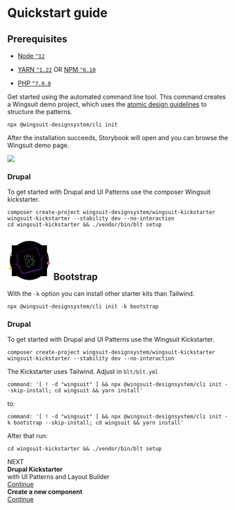 # Quickstart guide

## Prerequisites

- [Node `^12`](https://nodejs.org)
- [YARN `^1.22`](https://classic.yarnpkg.com/) OR [NPM `^6.10`](https://docs.npmjs.com/)

- [PHP `^7.0.0`](https://php.net)

Get started using the automated command line tool. This command creates a Wingsuit demo project, which uses the [atomic design guidelines](https://bradfrost.com/blog/post/atomic-web-design/) to structure the patterns.

```shell script
npx @wingsuit-designsystem/cli init
```

After the installation succeeds, Storybook will open and you can browse the Wingsuit demo page.

<img src="/images/storybook.png"/>

### Drupal
To get started with Drupal and UI Patterns use the composer Wingsuit kickstarter.
```shell
composer create-project wingsuit-designsystem/wingsuit-kickstarter wingsuit-kickstarter --stability dev --no-interaction
cd wingsuit-kickstarter && ./vendor/bin/blt setup
```


## <svg xmlns="http://www.w3.org/2000/svg" width="100" className="img-fluid mb-3 mb-md-0" role="img" viewBox="0 0 900 800"><title>Bootstrap</title><defs><filter id="filter0_d" width="704" height="623.928" x="98" y="96" colorInterpolationFilters="sRGB" filterUnits="userSpaceOnUse"><feFlood floodOpacity="0" result="BackgroundImageFix"></feFlood><feColorMatrix in="SourceAlpha" values="0 0 0 0 0 0 0 0 0 0 0 0 0 0 0 0 0 0 127 0"></feColorMatrix><feOffset dy="8"></feOffset><feGaussianBlur stdDeviation="16"></feGaussianBlur><feColorMatrix values="0 0 0 0 0.423529 0 0 0 0 0.0666667 0 0 0 0 0.956863 0 0 0 0.25 0"></feColorMatrix><feBlend in2="BackgroundImageFix" result="effect1_dropShadow"></feBlend><feBlend in="SourceGraphic" in2="effect1_dropShadow" result="shape"></feBlend></filter><filter id="filter1_d" width="704" height="623.928" x="98" y="96" colorInterpolationFilters="sRGB" filterUnits="userSpaceOnUse"><feFlood floodOpacity="0" result="BackgroundImageFix"></feFlood><feColorMatrix in="SourceAlpha" values="0 0 0 0 0 0 0 0 0 0 0 0 0 0 0 0 0 0 127 0"></feColorMatrix><feOffset dy="8"></feOffset><feGaussianBlur stdDeviation="16"></feGaussianBlur><feColorMatrix values="0 0 0 0 0.423529 0 0 0 0 0.0666667 0 0 0 0 0.956863 0 0 0 0.25 0"></feColorMatrix><feBlend in2="BackgroundImageFix" result="effect1_dropShadow"></feBlend><feBlend in="SourceGraphic" in2="effect1_dropShadow" result="shape"></feBlend></filter><filter id="filter2_d" width="260.144" height="302.767" x="327.804" y="252.368" colorInterpolationFilters="sRGB" filterUnits="userSpaceOnUse"><feFlood floodOpacity="0" result="BackgroundImageFix"></feFlood><feColorMatrix in="SourceAlpha" values="0 0 0 0 0 0 0 0 0 0 0 0 0 0 0 0 0 0 127 0"></feColorMatrix><feOffset dy="4"></feOffset><feGaussianBlur stdDeviation="8"></feGaussianBlur><feColorMatrix values="0 0 0 0 0 0 0 0 0 0 0 0 0 0 0 0 0 0 0.15 0"></feColorMatrix><feBlend in2="BackgroundImageFix" result="effect1_dropShadow"></feBlend><feBlend in="SourceGraphic" in2="effect1_dropShadow" result="shape"></feBlend></filter><filter id="filter3_d" width="261.369" height="303.992" x="327.192" y="251.755" colorInterpolationFilters="sRGB" filterUnits="userSpaceOnUse"><feFlood floodOpacity="0" result="BackgroundImageFix"></feFlood><feColorMatrix in="SourceAlpha" values="0 0 0 0 0 0 0 0 0 0 0 0 0 0 0 0 0 0 127 0"></feColorMatrix><feOffset dy="4"></feOffset><feGaussianBlur stdDeviation="8"></feGaussianBlur><feColorMatrix values="0 0 0 0 0 0 0 0 0 0 0 0 0 0 0 0 0 0 0.15 0"></feColorMatrix><feBlend in2="BackgroundImageFix" result="effect1_dropShadow"></feBlend><feBlend in="SourceGraphic" in2="effect1_dropShadow" result="shape"></feBlend></filter><linearGradient id="paint1_linear" x1="211.405" x2="769.059" y1="251.5" y2="494.972" gradientUnits="userSpaceOnUse"><stop offset="0" stopColor="#9013fe"></stop><stop offset=".995" stopColor="#6610f2"></stop></linearGradient><linearGradient id="paint2_linear" x1="363.642" x2="515.493" y1="319.901" y2="465.49" gradientUnits="userSpaceOnUse"><stop offset="0" stopColor="#fff"></stop><stop offset="1" stopColor="#f1e5fc"></stop></linearGradient><radialGradient id="paint0_radial" cx="0" cy="0" r="1" gradientTransform="rotate(90 25 425) scale(400)" gradientUnits="userSpaceOnUse"><stop offset="0" stopColor="#ced4da"></stop><stop offset="1" stopColor="#ced4da" stopOpacity="0"></stop></radialGradient><clipPath id="clip0"><path fill="#fff" d="M0 0h900v800H0z"></path></clipPath></defs><g clipPath="url(#clip0)"><circle cx="450" cy="400" r="400" fill="url(#paint0_radial)"></circle><path fill="#ffc107" fillRule="evenodd" d="M138 539h98v46h-98v-46zm100-2v50H136v-50h102z" clipRule="evenodd"></path><path fill="#ffc107" fillRule="evenodd" d="M238 539h89a7 7 0 017 7v32a7 7 0 01-7 7h-89v-46zm89-2a9 9 0 019 9v32a9 9 0 01-9 9h-91v-50h91zm-281.816 0c-5.072 0-9.184 4.029-9.184 9v32c0 4.971 4.112 9 9.184 9H136v-50H45.184zM60 558a4 4 0 000 8h52a4 4 0 000-8H60z" clipRule="evenodd"></path><path fill="#007bff" fillRule="evenodd" d="M115 400a8 8 0 100-16 8 8 0 000 16zm0 2c5.523 0 10-4.477 10-10s-4.477-10-10-10-10 4.477-10 10 4.477 10 10 10zm-30 0c5.523 0 10-4.477 10-10s-4.477-10-10-10-10 4.477-10 10 4.477 10 10 10zm0-5a5 5 0 100-10 5 5 0 000 10zm53-15a4 4 0 00-4 4v12a4 4 0 004 4h12a4 4 0 004-4v-12a4 4 0 00-4-4h-12zm11.676 5.324a1.103 1.103 0 00-1.591.033l-5.115 6.517-3.084-3.084a1.105 1.105 0 00-1.562 1.563l3.898 3.898a1.103 1.103 0 001.589-.03l5.881-7.351a1.103 1.103 0 00-.016-1.546zM180 384h-12a2 2 0 00-2 2v12a2 2 0 002 2h12a2 2 0 002-2v-12a2 2 0 00-2-2zm-12-2a4 4 0 00-4 4v12a4 4 0 004 4h12a4 4 0 004-4v-12a4 4 0 00-4-4h-12z" clipRule="evenodd"></path><path fill="#adb5bd" fillRule="evenodd" d="M473 554c0-5.523 4.477-10 10-10h260c5.523 0 10 4.477 10 10v130.125c0 5.523-4.477 10-10 10H626.646a7.994 7.994 0 00-5.64 2.327l-6.596 6.556c-.78.776-2.04.776-2.82 0l-6.596-6.556a7.994 7.994 0 00-5.64-2.327H483c-5.523 0-10-4.477-10-10V554zm10-8a8 8 0 00-8 8v29h276v-29a8 8 0 00-8-8H483zm268 39H475v99.125a8 8 0 008 8h116.354a10 10 0 017.05 2.908L613 701.59l6.596-6.557a10 10 0 017.05-2.908H743a8 8 0 008-8V585z" clipRule="evenodd"></path><path fill="#007bff" fillRule="evenodd" d="M503 74c0-5.523 4.477-10 10-10h260c5.523 0 10 4.477 10 10v160c0 5.523-4.477 10-10 10H513c-5.523 0-10-4.477-10-10V74zm10-8a8 8 0 00-8 8v29h276V74a8 8 0 00-8-8H513zm268 39H505v97h276v-97zm0 99H644v38h129a8 8 0 008-8v-30zm-139 38v-38H505v30a8 8 0 008 8h129z" clipRule="evenodd"></path><path fill="#007bff" fillRule="evenodd" d="M756.293 79.293a1 1 0 011.414 0L762 83.586l4.293-4.293a1 1 0 111.414 1.414L763.414 85l4.293 4.293a1 1 0 11-1.414 1.414L762 86.414l-4.293 4.293a1 1 0 11-1.414-1.414L760.586 85l-4.293-4.293a1 1 0 010-1.414z" clipRule="evenodd"></path><path fill="#007bff" d="M673 223a4 4 0 014-4h72a4 4 0 010 8h-72a4 4 0 01-4-4zm-140 0a4 4 0 014-4h72a4 4 0 010 8h-72a4 4 0 01-4-4z"></path><path fill="#e83e8c" fillRule="evenodd" d="M757 432H475a7 7 0 00-7 7v32a7 7 0 007 7h282a7 7 0 007-7v-32a7 7 0 00-7-7zm-282-2a9 9 0 00-9 9v32a9 9 0 009 9h282a9 9 0 009-9v-32a9 9 0 00-9-9H475zm310 0a9 9 0 00-9 9v32a9 9 0 009 9h72a9 9 0 009-9v-32a9 9 0 00-9-9h-72zm10 21a4 4 0 000 8h52a4 4 0 000-8h-52z" clipRule="evenodd"></path><path fill="#dc3545" fillRule="evenodd" d="M825 336H541a6 6 0 100 12h284a6 6 0 100-12zm-284-2a8 8 0 000 16h284a8 8 0 000-16H541z" clipRule="evenodd"></path><path fill="#dc3545" d="M533 342a8 8 0 018-8h242v16H541a8 8 0 01-8-8z"></path><path fill="#adb5bd" fillRule="evenodd" d="M57 271a6 6 0 00-6 6v28a6 6 0 006 6h81.515a6 6 0 014.242 1.757l7.536 7.536a1 1 0 001.414 0l7.536-7.536a6 6 0 014.242-1.757H245a6 6 0 006-6v-28a6 6 0 00-6-6H57zm33 16a4 4 0 000 8h122a4 4 0 000-8H90z" clipRule="evenodd"></path><path fill="#20c997" fillRule="evenodd" d="M253 157c0-5.523-4.477-10-10-10H141c-5.523 0-10 4.477-10 10v39a1 1 0 002 0v-39a8 8 0 018-8h102a8 8 0 018 8v39a1 1 0 001 1h198a1 1 0 000-2H253v-38z" clipRule="evenodd"></path><path fill="#20c997" d="M151 174a4 4 0 014-4h72a4 4 0 010 8h-72a4 4 0 01-4-4z"></path><path fill="url(#paint1_linear)" fillRule="evenodd" d="M202.606 300.603c-8.615-28.187 6.531-60.366 36.506-68.398l309.643-82.969c29.975-8.031 59.181 12.264 65.814 40.982 6.371 27.588 17.095 62.662 33.744 89.141 16.7 26.562 36.732 40.854 62.058 36.589l7.125 26.591c-24.065 8.969-34.268 31.362-35.45 62.716-1.178 31.256 7.072 66.993 15.348 94.07 8.615 28.187-6.531 60.366-36.506 68.398l-309.643 82.969c-29.975 8.031-59.181-12.264-65.814-40.982-6.371-27.587-17.095-62.661-33.744-89.141-16.7-26.562-36.732-40.854-62.058-36.588l-7.125-26.592c24.065-8.969 34.268-31.362 35.45-62.715 1.178-31.257-7.072-66.994-15.348-94.071z" clipRule="evenodd" filter="url(#filter0_d)"></path><path fillOpacity=".15" fillRule="evenodd" d="M239.37 233.171c-29.369 7.87-44.275 39.435-35.808 67.14 8.286 27.109 16.576 62.974 15.391 94.4-1.175 31.158-11.239 53.906-35.25 63.291l6.659 24.848c25.486-3.877 45.576 10.791 62.172 37.187 16.739 26.623 27.493 61.828 33.872 89.448 6.519 28.227 35.21 48.11 64.58 40.241l309.644-82.969c29.369-7.87 44.275-39.435 35.807-67.139-8.285-27.11-16.575-62.975-15.39-94.401 1.175-31.158 11.239-53.906 35.25-63.29l-6.659-24.849c-25.486 3.877-45.576-10.791-62.172-37.186-16.739-26.624-27.493-61.829-33.872-89.449-6.519-28.227-35.21-48.11-64.58-40.241L239.37 233.171zm471.001 82.777c-25.326 4.265-45.358-10.027-62.058-36.589-16.649-26.479-27.373-61.553-33.744-89.141-6.633-28.718-35.839-49.013-65.814-40.982l-309.643 82.969c-29.975 8.032-45.121 40.211-36.506 68.398 8.276 27.077 16.526 62.814 15.348 94.071-1.182 31.353-11.385 53.746-35.45 62.715l7.125 26.592c25.326-4.266 45.358 10.026 62.058 36.588 16.649 26.479 27.373 61.554 33.744 89.141 6.633 28.718 35.839 49.013 65.814 40.982l309.643-82.969c29.975-8.032 45.121-40.211 36.506-68.398-8.276-27.077-16.526-62.814-15.348-94.07 1.182-31.354 11.385-53.747 35.45-62.716l-7.125-26.591z" clipRule="evenodd" filter="url(#filter1_d)"></path><path fill="url(#paint2_linear)" d="M494.943 510.853c48.05-12.875 70.547-44.737 59.895-84.492-8.052-30.051-34.542-46.271-66.141-41.494l-.336-1.252c21.532-9.796 33.472-35.977 27.056-59.924-9.143-34.12-41.392-49.3-81.46-38.564l-88.221 23.639a2 2 0 00-1.414 2.449l59.481 221.988a2 2 0 002.45 1.414l88.69-23.764zM386.538 328.532l46.642-12.498c25.355-6.794 42.858.93 48.478 21.903 5.997 22.382-7.395 39.39-37.759 47.526l-39.286 10.527-18.075-67.458zm45.167 168.567l-19.92-74.345 46.328-12.414c33.181-8.891 53.753-.983 60.296 23.434 6.542 24.416-6.724 41.894-38.34 50.366l-48.364 12.959z" filter="url(#filter2_d)"></path><path fill="#fff" fillRule="evenodd" d="M343.839 311.345a2.5 2.5 0 011.767-3.062l88.221-23.639c20.12-5.391 38.326-4.288 52.67 2.492 14.355 6.784 24.796 19.232 29.403 36.426 6.438 24.026-5.424 50.293-26.947 60.331l.111.414c31.637-4.594 58.171 11.749 66.257 41.925 5.36 20.004 2.385 38.065-8.009 52.744-10.386 14.667-28.139 25.902-52.24 32.36l-88.69 23.764a2.5 2.5 0 01-3.062-1.768l-59.481-221.987zm2.026-2.096a1.5 1.5 0 00-1.06 1.837l59.481 221.988a1.5 1.5 0 001.837 1.06l88.691-23.764c23.949-6.418 41.47-17.551 51.682-31.972 10.203-14.409 13.151-32.157 7.859-51.908-7.981-29.786-34.216-45.87-65.584-41.129l-.442.067-.561-2.093.386-.175c21.297-9.689 33.137-35.616 26.78-59.34-4.536-16.926-14.791-29.128-28.864-35.78-14.083-6.656-32.036-7.775-51.984-2.43l-88.221 23.639zm40.061 18.929l47.124-12.627c12.743-3.414 23.585-3.201 31.974.566 8.408 3.775 14.275 11.085 17.117 21.691 3.034 11.325 1.167 21.34-5.336 29.545-6.485 8.183-17.539 14.51-32.777 18.593l-39.768 10.656-18.334-68.424zm1.224.707l17.817 66.492 38.802-10.397c15.126-4.053 25.951-10.297 32.253-18.248 6.284-7.929 8.115-17.61 5.153-28.666-2.778-10.367-8.473-17.405-16.56-21.037-8.106-3.64-18.693-3.891-31.306-.512l-46.159 12.368zm24.022 93.515l46.812-12.543c16.638-4.458 30.197-4.729 40.447-.757 10.282 3.985 17.155 12.209 20.461 24.544 3.303 12.329 1.615 22.969-4.946 31.595-6.545 8.603-17.885 15.133-33.748 19.384l-48.846 13.088-20.18-75.311zm1.225.707l19.662 73.379 47.88-12.829c15.753-4.221 26.854-10.666 33.211-19.024 6.341-8.335 8.014-18.643 4.776-30.73-3.238-12.081-9.921-20.019-19.856-23.87-9.967-3.863-23.284-3.643-39.827.79l-45.846 12.284z" clipRule="evenodd" filter="url(#filter3_d)"></path></g></svg> Bootstrap

With the `-k` option you can install other starter kits than Tailwind.

```shell
npx @wingsuit-designsystem/cli init -k bootstrap
```

### Drupal
To get started with Drupal and UI Patterns use the Wingsuit Kickstarter.
```shell
composer create-project wingsuit-designsystem/wingsuit-kickstarter wingsuit-kickstarter --stability dev --no-interaction
```
The Kickstarter uses Tailwind. Adjust in `blt/blt.yml`
```
command: '[ ! -d "wingsuit" ] && npx @wingsuit-designsystem/cli init --skip-install; cd wingsuit && yarn install'
```
to:
```
command: '[ ! -d "wingsuit" ] && npx @wingsuit-designsystem/cli init -k bootstrap --skip-install; cd wingsuit && yarn install'
```
After that run:
```
cd wingsuit-kickstarter && ./vendor/bin/blt setup
```

<div className="next-title">NEXT</div>
<div className="next">
<div className="next__content"><b>Drupal Kickstarter</b><br/>with UI Patterns and Layout Builder</div>
<a className="next__button mb-2 btn btn-lg bg-green-500 mr-2 font-weight-bold" href="../../drupal/ui_patterns">Continue</a>
</div>
<div className="next">
<div className="next__content"><b>Create a new component</b></div>
<a className="next__button mb-2 btn btn-lg bg-green-500 mr-2 font-weight-bold" href="../create-component-guide">Continue</a>
</div>

